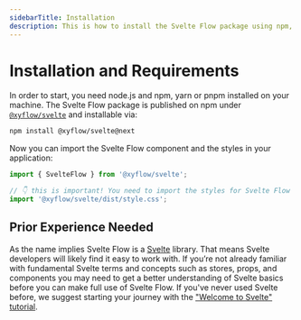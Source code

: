 ```yaml
---
sidebarTitle: Installation
description: This is how to install the Svelte Flow package using npm, and how to include it in your project
---
```


# Installation and Requirements

In order to start, you need node.js and npm, yarn or pnpm installed on your machine.
The Svelte Flow package is published on npm under [`@xyflow/svelte`](https://www.npmjs.com/package/@xyflow/svelte) and installable via:

```bash copy npm2yarn
npm install @xyflow/svelte@next
```

Now you can import the Svelte Flow component and the styles in your application:

```js
import { SvelteFlow } from '@xyflow/svelte';

// 👇 this is important! You need to import the styles for Svelte Flow to work
import '@xyflow/svelte/dist/style.css';
```

## Prior Experience Needed

As the name implies Svelte Flow is a [Svelte](https://svelte.dev/) library. That means Svelte developers will likely find it easy to work with. If you’re not already familiar with fundamental Svelte terms and concepts such as stores, props, and components you may need to get a better understanding of Svelte basics before you can make full use of Svelte Flow. If you've never used Svelte before, we suggest starting your journey with the ["Welcome to Svelte" tutorial](https://learn.svelte.dev/tutorial/welcome-to-svelte).
